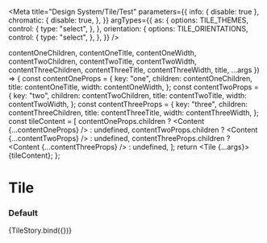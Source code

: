

<Meta
  title="Design System/Tile/Test"
  parameters={{
    info: { disable: true },
    chromatic: {
      disable: true,
    },
  }}
  argTypes={{
    as: {
      options: TILE_THEMES,
      control: {
        type: "select",
      },
    },
    orientation: {
      options: TILE_ORIENTATIONS,
      control: {
        type: "select",
      },
    },
  }}
/>

  contentOneChildren,
  contentOneTitle,
  contentOneWidth,
  contentTwoChildren,
  contentTwoTitle,
  contentTwoWidth,
  contentThreeChildren,
  contentThreeTitle,
  contentThreeWidth,
  title,
  ...args
}) => {
  const contentOneProps = {
    key: "one",
    children: contentOneChildren,
    title: contentOneTitle,
    width: contentOneWidth,
  };
  const contentTwoProps = {
    key: "two",
    children: contentTwoChildren,
    title: contentTwoTitle,
    width: contentTwoWidth,
  };
  const contentThreeProps = {
    key: "three",
    children: contentThreeChildren,
    title: contentThreeTitle,
    width: contentThreeWidth,
  };
  const tileContent = [
    contentOneProps.children ? <Content {...contentOneProps} /> : undefined,
    contentTwoProps.children ? <Content {...contentTwoProps} /> : undefined,
    contentThreeProps.children ? <Content {...contentThreeProps} /> : undefined,
  ];
  return <Tile {...args}>{tileContent}</Tile>;
};

# Tile

### Default

<Preview>
  <Story
    name="default"
    args={{
      as: "tile",
      orientation: "horizontal",
      width: "",
      contentOneChildren: "Test Body One",
      contentOneTitle: "Test Title One",
      contentOneWidth: "",
      contentTwoChildren: "Test Body Two",
      contentTwoTitle: "Test Title Two",
      contentTwoWidth: "",
      contentThreeChildren: "Test Body Three",
      contentThreeTitle: "Test Title Three",
      contentThreeWidth: "",
    }}
  >
    {TileStory.bind({})}
  </Story>
</Preview>
